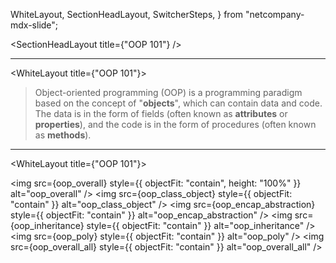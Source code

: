   WhiteLayout,
  SectionHeadLayout,
  SwitcherSteps,
} from "netcompany-mdx-slide";


<SectionHeadLayout title={"OOP 101"} />

---

<WhiteLayout title={"OOP 101"}>

<div
  style={{
    display: "flex",
    flex: 1,
    flexDirection: "column",
    alignItems:"center",
    paddingTop:"5em"
  }}
>

> Object-oriented programming (OOP) is a programming paradigm based on the concept of "**objects**", which can contain data and code.
> The data is in the form of fields (often known as **attributes** or **properties**), and the code is in the form of procedures (often known as **methods**).

</div>
</WhiteLayout>

---

<WhiteLayout title={"OOP 101"}>
<div
  style={{
    display: "flex",
    flex: 1,
    flexDirection: "column",
    alignItems:"center",
    paddingTop:"1em"
  }}
>
<SwitcherSteps>

<img
  src={oop_overall}
  style={{ objectFit: "contain", height: "100%" }}
  alt="oop_overall"
/>
<img
  src={oop_class_object}
  style={{ objectFit: "contain" }}
  alt="oop_class_object"
/>
<img
  src={oop_encap_abstraction}
  style={{ objectFit: "contain" }}
  alt="oop_encap_abstraction"
/>
<img
  src={oop_inheritance}
  style={{ objectFit: "contain" }}
  alt="oop_inheritance"
/>
<img src={oop_poly} style={{ objectFit: "contain" }} alt="oop_poly" />
<img
  src={oop_overall_all}
  style={{ objectFit: "contain" }}
  alt="oop_overall_all"
/>

</SwitcherSteps>
</div>
</WhiteLayout>

